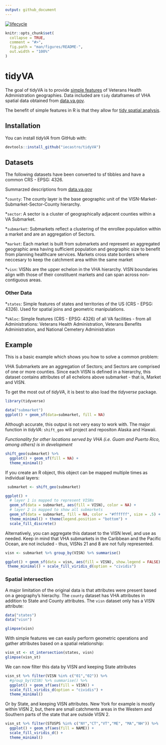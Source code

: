 ```yaml
---
output: github_document
---
```


[![lifecycle](https://img.shields.io/badge/lifecycle-experimental-orange.svg)](https://www.tidyverse.org/lifecycle/#experimental)


<!-- README.md is generated from README.Rmd. Please edit that file -->

```r
knitr::opts_chunk$set(
  collapse = TRUE,
  comment = "#>",
  fig.path = "man/figures/README-",
  out.width = "100%"
)
```
# tidyVA

The goal of tidyVA is to provide [simple features](https://r-spatial.github.io/sf/articles/sf1.html) of Veterans Health Administration geographies.  Data included are `tidy` dataframes of VHA spatial data obtained from [data.va.gov](https://www.data.va.gov/dataset/veterans-integrated-services-networks-visn-markets-submarkets-sectors-and-counties).

The benefit of simple features in R is that they allow for [tidy spatial analysis](https://edzer.github.io/UseR2017/geostat2018.html#tidyverse-list-columns).

## Installation

You can install *tidyVA* from GitHub with:

``` r
devtools::install_github("iecastro/tidyVA")
```

## Datasets

The following datasets have been converted to sf tibbles and have a common CRS - EPSG: 4326.

Summarzed descriptions from [data.va.gov](https://www.data.va.gov/dataset/veterans-integrated-services-networks-visn-markets-submarkets-sectors-and-counties)


*`county`: The county layer is the base geographic unit of the VISN-Market-Submarket-Sector-County hierarchy. 

*`sector`: A sector is a cluster of geographically adjacent counties within a VA Submarket.

*`submarket`: Submarkets reflect a clustering of the enrollee population within a market and are an aggregation of Sectors.

*`market`: Each market is built from submarkets and represent an aggregated geographic area having sufficient population and geographic size to benefit from planning healthcare services. Markets cross state borders where neccesary to keep the catchment area within the same market 

*`visn`: VISNs are the upper echelon in the VHA hierarchy. VISN boundaries align with those of their constituent markets and can span across non-contiguous areas.

### Other Data

*`states`: Simple features of states and territories of the US (CRS - EPSG: 4326).  Used for spatial joins and geometric manipulations.

*`VAloc`: Simple features (CRS - EPSG: 4326) of all VA facilities - from all Administrations: Veterans Health Administration, Veterans Benefits Administration, and National Cemetery Administration


## Example

This is a basic example which shows you how to solve a common problem:

VHA Submarkets are an aggregation of Sectors; and Sectors are comprised of one or more counties. Since each VISN is defined in a hierarchy, this dataset contains attributes of all echelons above submarket - that is, Market and VISN.

To get the most out of _tidyVA_, it is best to also load the _tidyverse_ package.

```r
library(tidyverse)

data("submarket")
ggplot() + geom_sf(data=submarket, fill = NA)

```

Although accurate, this output is not very easy to work with. The major function in _tidyVA_: `shift_geo` will project and repositon Alaska and Hawaii. 

*Functionality for other locations served by VHA (i.e. Guam and Puerto Rico, among others) is in development*


```r
shift_geo(submarket) %>% 
  ggplot() + geom_sf(fill = NA) +
  theme_minimal()

```

If you create an R object, this object can be mapped multiple times as individual layers:

```r
 submarket <- shift_geo(submarket)

ggplot() + 
  # layer 1 is mapped to represent VISNs
  geom_sf(data = submarket, aes(fill = VISN), color = NA) +  
  # layer 2 is mapped to show all submarkets 
  geom_sf(data = submarket, fill = NA, color = "#ffffff", size = .5) + 
  theme_minimal() + theme(legend.position = "bottom") +
  scale_fill_discrete()

```

Alternatively, you can aggregate this dataset to the VISN level, and use as needed.  Keep in mind that VHA submarkets in the Caribbean and the Pacific Ocean, are not included - thus, VISNs 21 and 8 are not fully represented.

```r
visn <- submarket %>% group_by(VISN) %>% summarise()

ggplot() + geom_sf(data = visn, aes(fill = VISN), show.legend = FALSE) +
 theme_minimal() + scale_fill_viridis_d(option = "cividis")

```

### Spatial intersection

A major limitation of the original data is that attributes were present based on a geography's hierachy. The `county` dataset has VHA attributes in addition to State and County attributes.  The `visn` dataset only has a VISN attribute:

```r
data("states")
data("visn")

glimpse(visn)

```

With simple features we can easily perform geometric operations and gather attributes based on a spatial relationship:

```r
visn_st <- st_intersection(states, visn)
glimpse(visn_st)

```

We can now filter this data by VISN and keeping State attributes

```r

visn_st %>% filter(VISN %in% c("01","02")) %>% 
  #group_by(VISN) %>% summarise() %>% 
  ggplot() + geom_sf(aes(fill = VISN)) +
  scale_fill_viridis_d(option = "cividis") +
  theme_minimal()

```

Or by State, and keeping VISN attributes. New York for example is mostly within VISN 2, but, there are small catchments areas in the Western and Southern parts of the state that are outside VISN 2.

```r

visn_st %>% filter(STUSPS %in% c("NY","CT","VT","ME", "MA","NH")) %>% 
  ggplot() + geom_sf(aes(fill = NAME)) +
  scale_fill_viridis_d() +
  theme_minimal()

```



